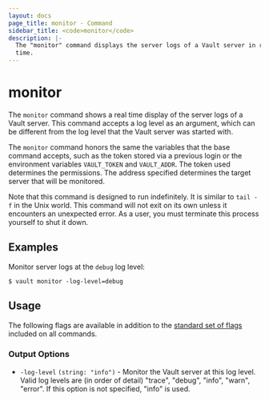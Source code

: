 ```yaml
---
layout: docs
page_title: monitor - Command
sidebar_title: <code>monitor</code>
description: |-
  The "monitor" command displays the server logs of a Vault server in real
  time.
---
```


# monitor

The `monitor` command shows a real time display of the server logs of a Vault
server. This command accepts a log level as an argument, which can be different
from the log level that the Vault server was started with.

The `monitor` command honors the same the variables that the base command
accepts, such as the token stored via a previous login or the environment
variables `VAULT_TOKEN` and `VAULT_ADDR`. The token used determines the
permissions. The address specified determines the target server that will
be monitored.

Note that this command is designed to run indefinitely. It is similar to
`tail -f` in the Unix world. This command will not exit on its own unless
it encounters an unexpected error. As a user, you must terminate this
process yourself to shut it down.

## Examples

Monitor server logs at the `debug` log level:

```shell-session
$ vault monitor -log-level=debug
```

## Usage

The following flags are available in addition to the [standard set of
flags](/docs/commands) included on all commands.

### Output Options

- `-log-level` `(string: "info")` - Monitor the Vault server at this log level.
  Valid log levels are (in order of detail) "trace", "debug", "info",
  "warn", "error". If this option is not specified, "info" is used.
